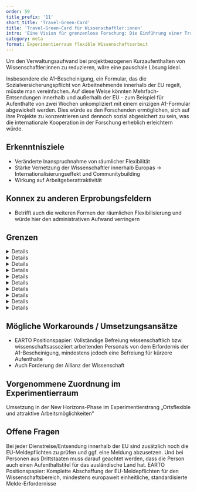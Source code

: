 ```yaml
---
order: 59
title_prefix: '11'
short_title: 'Travel-Green-Card'
title: 'Travel-Green-Card für Wissenschaftler:innen'
intro: 'Eine Vision für grenzenlose Forschung: Die Einführung einer Travel-Green-Card würde Wissenschaftler:innen die Freiheit bieten, international zu arbeiten – ohne den administrativen Aufwand der Sozialversicherungsanmeldung.'
category: meta
format: Experimentierraum flexible Wissenschaftsarbeit
---
```


Um den Verwaltungsaufwand bei projektbezogenen Kurzaufenthalten von Wissenschaftler:innen zu reduzieren, wäre eine pauschale Lösung ideal.

Insbesondere die A1-Bescheinigung, ein Formular, das die Sozialversicherungspflicht von Arbeitnehmende innerhalb der EU regelt, müsste man vereinfachen. Auf diese Weise könnten Mehrfach-Entsendungen innerhalb und außerhalb der EU - zum Beispiel für Aufenthalte von zwei Wochen unkompliziert mit einem einzigen A1-Formular abgewickelt werden. Dies würde es den Forschenden ermöglichen, sich auf ihre Projekte zu konzentrieren und dennoch sozial abgesichert zu sein, was die internationale Kooperation in der Forschung erheblich erleichtern würde.

## Erkenntnisziele

- Veränderte Inanspruchnahme von räumlicher Flexibilität
- Stärke Vernetzung der Wissenschaftler innerhalb Europas → Internationalisierungseffekt und Communitybuilding
- Wirkung auf Arbeitgeberattraktivität

## Konnex zu anderen Erprobungsfeldern

- Betrifft auch die weiteren Formen der räumlichen Flexibilisierung und würde hier den administrativen Aufwand verringern

## Grenzen

<DetailsGroup>
  <Details summary="Technik">Digitalisierung des Ablaufs</Details>
  <Details summary="Prozess">Schnittstellen aus den Verwaltungssystemen zur Beantragung</Details>
  <Details summary="Führung und Teamarbeit">s. Kapitel 6.4.10 Full-Remote-Work EU-Ausland / Dauerhaftes Homeoffice im Ausland</Details>
  <Details summary="Kultur">s. Kapitel 6.4.10 Full-Remote-Work EU-Ausland / Dauerhaftes Homeoffice im Ausland</Details>
  <Details summary="Arbeitsrecht">s. Kapitel 6.4.10 Full-Remote-Work EU-Ausland / Dauerhaftes Homeoffice im Ausland</Details>
  <Details summary="Steuerrecht">s. Kapitel 6.4.10 Full-Remote-Work EU-Ausland / Dauerhaftes Homeoffice im Ausland</Details>
  <Details summary="Sozialversicherungsrecht">s. Kapitel 6.4.10 Full-Remote-Work EU-Ausland / Dauerhaftes Homeoffice im Ausland</Details>
  <Details summary="Tarifvertrag">s. Kapitel 6.4.10 Full-Remote-Work EU-Ausland / Dauerhaftes Homeoffice im Ausland</Details>
  <Details summary="Gesundheit">s. Kapitel 6.4.10 Full-Remote-Work EU-Ausland / Dauerhaftes Homeoffice im Ausland</Details>
  <Details summary="Sonstige">s. Kapitel 6.4.10 Full-Remote-Work EU-Ausland / Dauerhaftes Homeoffice im Ausland</Details>
</DetailsGroup>

## Mögliche Workarounds / Umsetzungsansätze

- <Term t="earto">EARTO</Term> Positionspapier: Vollständige Befreiung wissenschaftlich bzw. wissenschaftsassoziiert arbeitenden Personals von dem Erfordernis
  der A1-Bescheinigung, mindestens jedoch eine Befreiung für kürzere Aufenthalte
- Auch Forderung der Allianz der Wissenschaft

## Vorgenommene Zuordnung im Experimentierraum

Umsetzung in der New Horizons-Phase im Experimentierstrang „Ortsflexible und attraktive Arbeitsmöglichkeiten“

## Offene Fragen

<BubbleQuotes>
  <BubbleQuote>
    Bei jeder Dienstreise/Entsendung innerhalb der EU sind zusätzlich noch die EU-Meldepflichten zu prüfen und ggf. eine Meldung abzusetzen. Und bei
    Personen aus Drittstaaten muss darauf geachtet werden, dass die Person auch einen Aufenthaltstitel für das ausländische Land hat.
  </BubbleQuote>
  <BubbleQuote>
    EARTO Positionspapier: Komplette Abschaffung der EU-Meldepflichten für den Wissenschaftsbereich, mindestens europaweit einheitliche,
    standardisierte Melde-Erfordernisse
  </BubbleQuote>
</BubbleQuotes>
